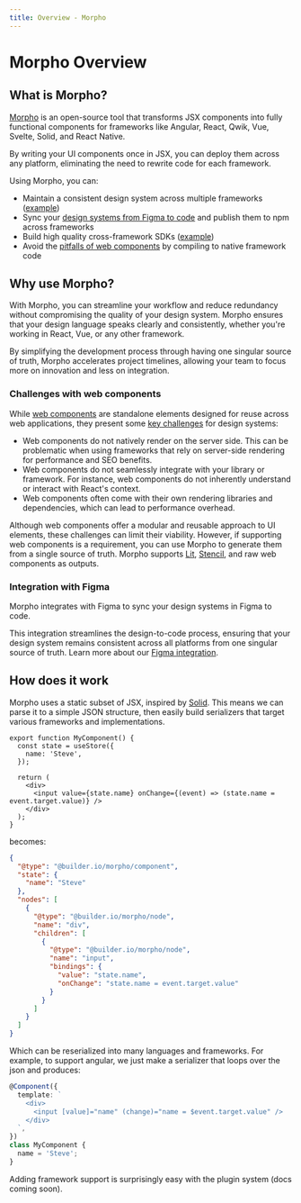 ```yaml
---
title: Overview - Morpho
---
```


# Morpho Overview

## What is Morpho?

[Morpho](https://github.com/BuilderIO/morpho) is an open-source tool that transforms JSX components into fully functional components for frameworks like Angular, React, Qwik, Vue, Svelte, Solid, and React Native.

By writing your UI components once in JSX, you can deploy them across any platform, eliminating the need to rewrite code for each framework.

Using Morpho, you can:

- Maintain a consistent design system across multiple frameworks ([example](https://github.com/db-ui/mono))
- Sync your [design systems from Figma to code](/docs/figma) and publish them to npm across frameworks
- Build high quality cross-framework SDKs ([example](https://github.com/BuilderIO/builder/tree/main/packages/sdks#builderio-sdks))
- Avoid the [pitfalls of web components](#challenges-with-web-components) by compiling to native framework code

## Why use Morpho?

With Morpho, you can streamline your workflow and reduce redundancy without compromising the quality of your design system. Morpho ensures that your design language speaks clearly and consistently, whether you're working in React, Vue, or any other framework.

By simplifying the development process through having one singular source of truth, Morpho accelerates project timelines, allowing your team to focus more on innovation and less on integration.

### Challenges with web components

While [web components](https://developer.mozilla.org/en-US/docs/Web/API/Web_components) are standalone elements designed for reuse across web applications, they present some [key challenges](https://designsystemcentral.com/why-web-components-arent-the-design-system-silver-bullet-just-yet/152/) for design systems:

- Web components do not natively render on the server side. This can be problematic when using frameworks that rely on server-side rendering for performance and SEO benefits.
- Web components do not seamlessly integrate with your library or framework. For instance, web components do not inherently understand or interact with React's context.
- Web components often come with their own rendering libraries and dependencies, which can lead to performance overhead.

Although web components offer a modular and reusable approach to UI elements, these challenges can limit their viability. However, if supporting web components is a requirement, you can use Morpho to generate them from a single source of truth. Morpho supports [Lit](https://lit.dev/), [Stencil](https://stenciljs.com/), and raw web components as outputs.

### Integration with Figma

Morpho integrates with Figma to sync your design systems in Figma to code.

This integration streamlines the design-to-code process, ensuring that your design system remains consistent across all platforms from one singular source of truth. Learn more about our [Figma integration](/docs/figma).

## How does it work

Morpho uses a static subset of JSX, inspired by [Solid](https://www.solidjs.com/guide#jsx-compilation). This means we can parse it to a simple JSON structure, then easily build serializers that target various frameworks and implementations.

```tsx
export function MyComponent() {
  const state = useStore({
    name: 'Steve',
  });

  return (
    <div>
      <input value={state.name} onChange={(event) => (state.name = event.target.value)} />
    </div>
  );
}
```

becomes:

```json
{
  "@type": "@builder.io/morpho/component",
  "state": {
    "name": "Steve"
  },
  "nodes": [
    {
      "@type": "@builder.io/morpho/node",
      "name": "div",
      "children": [
        {
          "@type": "@builder.io/morpho/node",
          "name": "input",
          "bindings": {
            "value": "state.name",
            "onChange": "state.name = event.target.value"
          }
        }
      ]
    }
  ]
}
```

Which can be reserialized into many languages and frameworks. For example, to support angular, we just make a serializer that loops over the json and produces:

```typescript
@Component({
  template: `
    <div>
      <input [value]="name" (change)="name = $event.target.value" />
    </div>
  `,
})
class MyComponent {
  name = 'Steve';
}
```

Adding framework support is surprisingly easy with the plugin system (docs coming soon).
